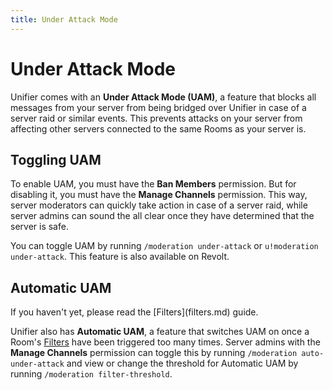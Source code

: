 ```yaml
---
title: Under Attack Mode
---
```


# Under Attack Mode

Unifier comes with an **Under Attack Mode (UAM)**, a feature that blocks all messages from your server from being bridged over Unifier in case of a server raid or similar events. This prevents attacks on your server from affecting other servers connected to the same Rooms as your server is.

## Toggling UAM

To enable UAM, you must have the **Ban Members** permission. But for disabling it, you must have the **Manage Channels** permission. This way, server moderators can quickly take action in case of a server raid, while server admins can sound the all clear once they have determined that the server is safe.

You can toggle UAM by running `/moderation under-attack` or `u!moderation under-attack`. This feature is also available on Revolt.

## Automatic UAM

<Warning>
If you haven't yet, please read the [Filters](filters.md) guide.
</Warning>

Unifier also has **Automatic UAM**, a feature that switches UAM on once a Room's [Filters](filters.md) have been triggered too many times. Server admins with the **Manage Channels** permission can toggle this by running `/moderation auto-under-attack` and view or change the threshold for Automatic UAM by running `/moderation filter-threshold`.
